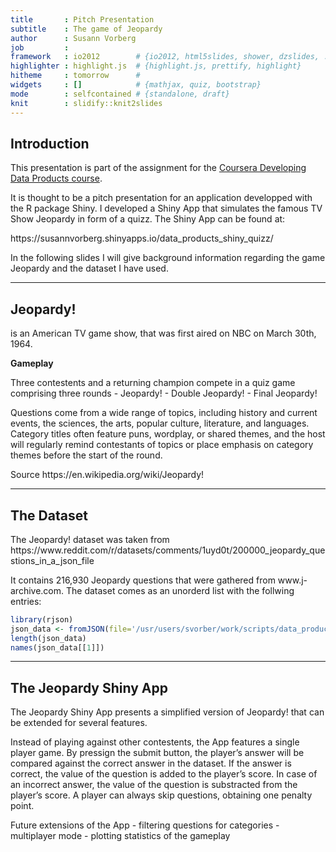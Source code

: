 ```yaml
---
title       : Pitch Presentation
subtitle    : The game of Jeopardy
author      : Susann Vorberg
job         : 
framework   : io2012        # {io2012, html5slides, shower, dzslides, ...}
highlighter : highlight.js  # {highlight.js, prettify, highlight}
hitheme     : tomorrow      # 
widgets     : []            # {mathjax, quiz, bootstrap}
mode        : selfcontained # {standalone, draft}
knit        : slidify::knit2slides
---
```

## Introduction

This presentation is part of the assignment for the [Coursera Developing Data
Products course](https://www.coursera.org/learn/data-products).

It is thought to be a pitch presentation for an application developped with
the R package Shiny. I developed a Shiny App that simulates the famous TV Show
Jeopardy in form of a quizz. The Shiny App can be found at:

https://susannvorberg.shinyapps.io/data_products_shiny_quizz/

In the following slides I will give background information regarding
the game Jeopardy and the dataset I have used.

--- 

## Jeopardy!

is an American TV game show, that was first aired on NBC on March 30th, 1964. 

__Gameplay__

Three contestents and a returning champion compete in a quiz game comprising three rounds
- Jeopardy!
- Double Jeopardy!
- Final Jeopardy!

Questions come from a wide range of topics, including history and current events, the sciences, the arts, popular culture, literature, and languages.
Category titles often feature puns, wordplay, or shared themes, and the host will regularly remind contestants of topics or place emphasis on category themes before the start of the round.


Source https://en.wikipedia.org/wiki/Jeopardy!

---

## The Dataset

The Jeopardy! dataset was taken
from
https://www.reddit.com/r/datasets/comments/1uyd0t/200000_jeopardy_questions_in_a_json_file

It contains 216,930 Jeopardy questions that were gathered from
www.j-archive.com. The dataset comes as an unorderd list with the follwing
entries: 


```r
library(rjson)
json_data <- fromJSON(file='/usr/users/svorber/work/scripts/data_products_shiny_quizz/app/JEOPARDY_QUESTIONS1.json')
length(json_data)
names(json_data[[1]])
```


---

## The Jeopardy Shiny App

The Jeopardy Shiny App presents a simplified version of Jeopardy! that can be extended for several features. 

Instead of playing against other contestents, the App features a single player game. 
By pressign the submit button, the player's answer will be compared against the correct answer in the dataset. 
If the answer is correct, the value of the question is added to the player's score. 
In case of an incorrect answer, the value of the question is substracted from the player's score. 
A player can always skip questions, obtaining one penalty point. 

Future extensions of the App
- filtering questions for categories
- multiplayer mode
- plotting statistics of the gameplay







